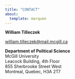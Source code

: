 ```yaml
---
title: "CONTACT"
about: 
  template: marquee
---
```


**William Tilleczek**

[william.tilleczek\@mail.mcgill.ca](mailto:william.tilleczek@mail.mcgill.ca)

**Department of Political Science**\
McGill University\
Leacock Building, 4th Floor\
855 Sherbrooke Street West\
Montreal, Quebec, H3A 2T7
